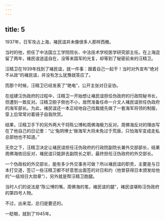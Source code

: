 ```yaml
---
---
---
```

title: 5
---



1937年，日军攻占上海，褚民谊并未像很多人那样西撤。

当时的他，担任了中法国立工学院院长、中法技术学校医学研究部主任。在上海逗留了两年，褚民谊逍遥自在，没等来国军的光复，却等到了秘密前来的汪精卫。

汪精卫在1939年找到了褚民谊，就一件事：跟着自己一起干！当时对外宣布“绝对不从政”的褚民谊，并没有怎么犹豫就答应了。

而那个时候，汪精卫已经发表了“艳电”，公开主张对日妥协。

在组建汪伪政府的过程中，汪精卫一开始想让褚民谊担任伪政府的行政院秘书长，但遭到一致反对。汪精卫胆子倒也不小，居然准备任命一介文人褚民谊担任伪政府的海军部长。为此，褚民谊还一本正经地自己找裁缝先做了一套海军将领的制服，穿上后常常对着镜子自我欣赏。

结果，汪精卫手下的另外两大干将陈公博和周佛海极力反对。周佛海反对的理由写在了他自己的日记里：“让‘兔阴博士’做海军大将未免过于荒唐，只怕海军变成走私总部他也不知道。”

无奈之下，汪精卫决定让褚民谊担任汪伪政府的行政院副院长兼外交部部长，结果周佛海依旧反对，褚民谊只能辞去副院长之职，最终担任汪伪政府的外交部长。

一个伪政权的外交部长，能有多少外交事务可做？所以褚民谊的职责，主要是与日本打交道，签订一些汪精卫都不好意思出面签的对日和约（他曾获得日本颁发给他的“一级旭日大勋章”），另外就是帮汪精卫跑腿。

当时人们的说法是“陈公博的嘴，周佛海的笔，褚民谊的腿”，褚民谊堪称汪伪政府的第四号人物。

不过，出来混，总归是要还的。

一眨眼，就到了1945年。